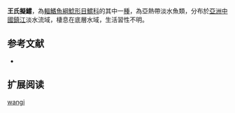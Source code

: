 {{Speciesbox
| name = 王氏擬鱨
| image =
| image_width = 250px
| image_caption = 
| status = NE
| status_system = IUCN3.1
| genus = Pseudobagrus 
| species = wangi
| authority = [[Miao|Miao]], 1934
| synonyms = *''Pelteobagrus wangi '',Miao, 1934
}}
'''王氏擬鱨'''，為[[輻鰭魚綱|輻鰭魚綱]][[鯰形目|鯰形目]][[鱨科|鱨科]]的其中一[[種|種]]，為亞熱帶淡水魚類，分布於[[亞洲|亞洲]][[中國|中國]][[鎮江|鎮江]]淡水流域，棲息在底層水域，生活習性不明。

==参考文献==
*{{FishBase_species|genus=Pseudobagrus|species=wangi|year=2015|month=4}}

== 扩展阅读 ==
{{refbegin}}
{{wikispecies-inline|Pseudobagrus wangi|王氏擬鱨}}
{{refend}}
{{Taxonbar|from=Q5571006}}

[[Category:擬鱨屬|wangi]]